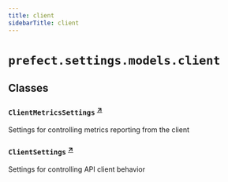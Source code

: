 ```yaml
---
title: client
sidebarTitle: client
---
```


# `prefect.settings.models.client`

## Classes

### `ClientMetricsSettings` <sup><a href="https://github.com/prefecthq/prefect/blob/main/src/prefect/settings/models/client.py#L13" target="_blank">↗</a></sup>


Settings for controlling metrics reporting from the client


### `ClientSettings` <sup><a href="https://github.com/prefecthq/prefect/blob/main/src/prefect/settings/models/client.py#L40" target="_blank">↗</a></sup>


Settings for controlling API client behavior

